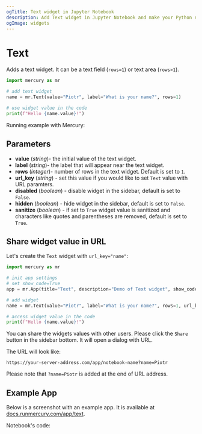 ```yaml
---
ogTitle: Text widget in Jupyter Notebook
description: Add Text widget in Jupyter Notebook and make your Python notebook interactive.
ogImage: widgets
---
```



# Text

Adds a text widget. It can be a text field (`rows=1`) or text area (`rows>1`). 

```python
import mercury as mr

# add text widget
name = mr.Text(value="Piotr", label="What is your name?", rows=1)
```
```python
# use widget value in the code
print(f"Hello {name.value}!")
```

Running example with Mercury:
<Screenshot src={simpleAppGif} alt="Mercury App with text widget created in Jupyter Notebook" />


## Parameters

- **value** (_string_)- the initial value of the text widget.
- **label** (_string_)- the label that will appear near the text widget.
- **rows** (_integer_)- number of rows in the text widget. Default is set to `1`. 
- **url_key** (_string_) - set this value if you would like to set `Text` value with URL paramters.
- **disabled** (_boolean_) - disable widget in the sidebar, default is set to `False`.
- **hidden** (_boolean_) - hide widget in the sidebar, default is set to `False`.
- **sanitize** (_boolean_) - if set to `True` widget value is sanitized and characters like quotes and parentheses are removed, default is set to `True`.


## Share widget value in URL

Let's create the `Text` widget with `url_key="name"`:

```python
import mercury as mr
```
```python
# init app settings
# set show_code=True
app = mr.App(title="Text", description="Demo of Text widget", show_code=True)
```
```python
# add widget
name = mr.Text(value="Piotr", label="What is your name?", rows=1, url_key="name")
```
```python
# access widget value in the code
print(f"Hello {name.value}!")
```

You can share the widgets values with other users. Please click the `Share` button in the sidebar bottom. 
It will open a dialog with URL.

The URL will look like:

```
https://your-server-address.com/app/notebook-name?name=Piotr
```

Please note that `?name=Piotr` is added at the end of URL address.

<Screenshot src={shareAppGif} alt="Share Mercury App with text widget value set in URL" />

## Example App

Below is a screenshot with an example app. It is available at [docs.runmercury.com/app/text](https://docs.runmercury.com/app/text).

<Screenshot src={exampleAppGif} alt="App with text widget" />

Notebook's code:
<Screenshot src={exampleNotebookPng} alt="Notebook with Mercury text widget" />


